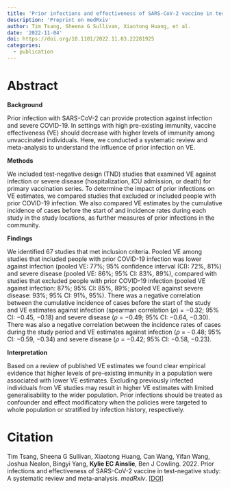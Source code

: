 ```yaml
---
title: 'Prior infections and effectiveness of SARS-CoV-2 vaccine in test-negative study: A systematic review and meta-analysis'
description: 'Preprint on medRxiv'
author: Tim Tsang, Sheena G Sullivan, Xiaotong Huang, et al.
date: '2022-11-04'
doi: https://doi.org/10.1101/2022.11.03.22281925
categories: 
  - publication
---
```


# Abstract

**Background**

Prior infection with SARS-CoV-2 can provide protection against infection and severe COVID-19. In settings with high pre-existing immunity, vaccine effectiveness (VE) should decrease with higher levels of immunity among unvaccinated individuals. Here, we conducted a systematic review and meta-analysis to understand the influence of prior infection on VE.

**Methods**

We included test-negative design (TND) studies that examined VE against infection or severe disease (hospitalization, ICU admission, or death) for primary vaccination series. To determine the impact of prior infections on VE estimates, we compared studies that excluded or included people with prior COVID-19 infection. We also compared VE estimates by the cumulative incidence of cases before the start of and incidence rates during each study in the study locations, as further measures of prior infections in the community.

**Findings**

We identified 67 studies that met inclusion criteria. Pooled VE among studies that included people with prior COVID-19 infection was lower against infection (pooled VE: 77%; 95% confidence interval (CI): 72%, 81%) and severe disease (pooled VE: 86%; 95% CI: 83%, 89%), compared with studies that excluded people with prior COVID-19 infection (pooled VE against infection: 87%; 95% CI: 85%, 89%; pooled VE against severe disease: 93%; 95% CI: 91%, 95%). There was a negative correlation between the cumulative incidence of cases before the start of the study and VE estimates against infection (spearman correlation (*ρ*) = −0.32; 95% CI: −0.45, −0.18) and severe disease (*ρ* = −0.49; 95% CI: −0.64, −0.30). There was also a negative correlation between the incidence rates of cases during the study period and VE estimates against infection (*ρ* = - 0.48; 95% CI: −0.59, −0.34) and severe disease (*ρ* = −0.42; 95% CI: −0.58, −0.23).

**Interpretation**

Based on a review of published VE estimates we found clear empirical evidence that higher levels of pre-existing immunity in a population were associated with lower VE estimates. Excluding previously infected individuals from VE studies may result in higher VE estimates with limited generalisability to the wider population. Prior infections should be treated as confounder and effect modificatory when the policies were targeted to whole population or stratified by infection history, respectively.

# Citation

Tim Tsang, Sheena G Sullivan, Xiaotong Huang, Can Wang, Yifan Wang, Joshua Nealon, Bingyi Yang, **Kylie EC Ainslie**, Ben J Cowling. 2022. Prior infections and effectiveness of SARS-CoV-2 vaccine in test-negative study: A systematic review and meta-analysis. *medRxiv*. [\[DOI\]](https://doi.org/10.1101/2022.11.03.22281925)
